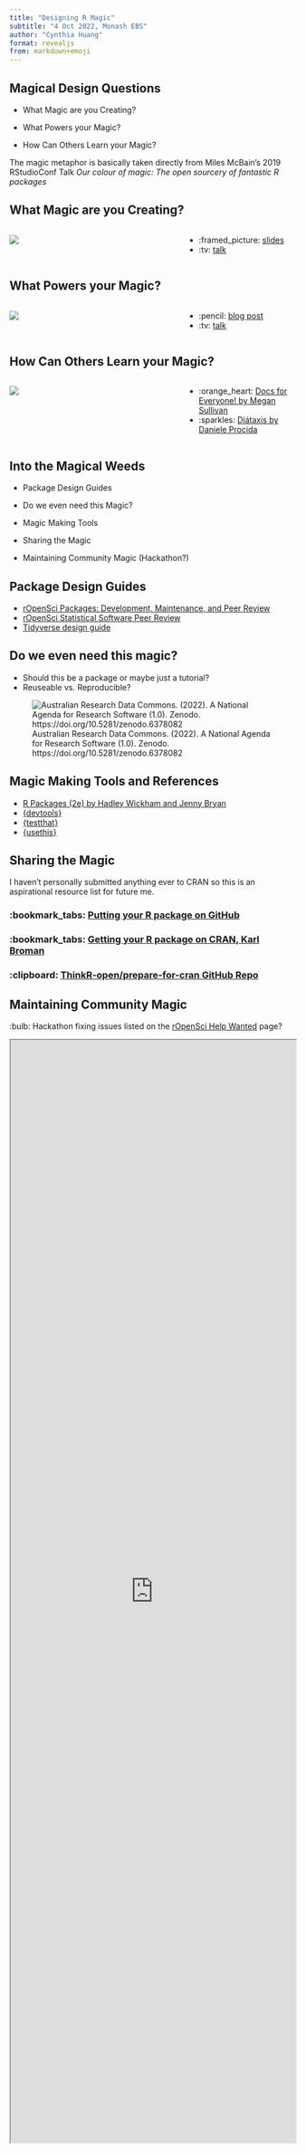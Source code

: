 ```yaml
---
title: "Designing R Magic"
subtitle: "4 Oct 2022, Monash EBS"
author: "Cynthia Huang"
format: revealjs
from: markdown+emoji
---
```


## Magical Design Questions

-   What Magic are you Creating?
    
<!-- miles mcbain magic talk: https://www.rstudio.com/resources/rstudioconf-2019/our-colour-of-magic-the-open-sourcery-of-fantastic-r-packages/-->

-   What Powers your Magic?

-   How Can Others Learn your Magic? <!-- docs for everyone: https://meganesulli.com/blog/docs-for-everyone/-->

:::callout-note
The magic metaphor is basically taken directly from Miles McBain's 2019 RStudioConf Talk *Our colour of magic: The open sourcery of fantastic R packages*
:::

## What Magic are you Creating?

::: columns
::: {.column width="60%"}
[![](images/paste-8C639486.png)](https://www.rstudio.com/resources/rstudioconf-2019/our-colour-of-magic-the-open-sourcery-of-fantastic-r-packages/)
:::

::: {.column width="40%"}
-   :framed_picture: [slides](https://docs.google.com/presentation/d/1iUz3A_xHIzeFIzOQ_JQLdGPbC82qcDEDSqvjIBiP1a8/edit)
-   :tv: [talk](https://www.rstudio.com/resources/rstudioconf-2019/our-colour-of-magic-the-open-sourcery-of-fantastic-r-packages/)
:::
:::

## What Powers your Magic?

::: columns
::: {.column width="60%"}
[![](images/paste-5819DABD.png)](https://www.rstudio.com/resources/rstudioconf-2019/it-depends-a-dialog-about-dependencies/)
:::

::: {.column width="40%"}
-   :pencil: [blog post](https://www.tidyverse.org/blog/2019/05/itdepends/)
-   :tv: [talk](https://www.rstudio.com/resources/rstudioconf-2019/it-depends-a-dialog-about-dependencies/)
:::
:::

## How Can Others Learn your Magic?

::: columns
::: {.column width="60%"}
![](https://meganesulli.com/static/2c99ba1e928d61e321e7863602ef344a/29007/diataxis-quadrants.png)
:::

::: {.column width="40%"}
-   :orange_heart: [Docs for Everyone! by Megan Sullivan](https://meganesulli.com/blog/docs-for-everyone/)
-   :sparkles: [Diátaxis by Daniele Procida](https://diataxis.fr/)
:::
:::

## Into the Magical Weeds

-   Package Design Guides

-   Do we even need this Magic?

-   Magic Making Tools <!-- testing, usethis etc. -->

-   Sharing the Magic <!-- publishing to CRAN --> <!-- usethis -->

-   Maintaining Community Magic (Hackathon?)

## Package Design Guides

-   [rOpenSci Packages: Development, Maintenance, and Peer Review](https://devguide.ropensci.org/index.html)
-   [rOpenSci Statistical Software Peer Review](https://stats-devguide.ropensci.org/)
-   [Tidyverse design guide](https://design.tidyverse.org/)

## Do we even need this magic?

-   Should this be a package or maybe just a tutorial?
-   Reuseable vs. Reproducible?

![Australian Research Data Commons. (2022). A National Agenda for Research Software (1.0). Zenodo. https://doi.org/10.5281/zenodo.6378082](images/paste-194E9749.png)


## Magic Making Tools and References

-   [R Packages (2e) by Hadley Wickham and Jenny Bryan](https://r-pkgs.org)
-   [{devtools}](https://devtools.r-lib.org)
-   [{testthat}](https://testthat.r-lib.org)
-   [{usethis}](https://usethis.r-lib.org)

## Sharing the Magic

<!-- https://quarto.org/docs/authoring/callouts.html#callout-types -->

::: callout-warning
I haven't personally submitted anything ever to CRAN so this is an aspirational resource list for future me.
:::

### :bookmark_tabs: [Putting your R package on GitHub](https://kbroman.org/pkg_primer/pages/github.html)

### :bookmark_tabs: [Getting your R package on CRAN, Karl Broman](https://kbroman.org/pkg_primer/pages/cran.html)

### :clipboard: [ThinkR-open/prepare-for-cran GitHub Repo](https://github.com/ThinkR-open/prepare-for-cran)

## Maintaining Community Magic

::: callout
:bulb: Hackathon fixing issues listed on the [rOpenSci Help Wanted](https://ropensci.org/help-wanted/) page?
:::

<!-- https://mine-cetinkaya-rundel.github.io/quarto-tip-a-day/posts/12-html-block/ -->

```{=html}
<iframe width="100%" height="50%" src="https://ropensci.org/help-wanted/" title="rOpenSci Help Wanted"></iframe>
```
